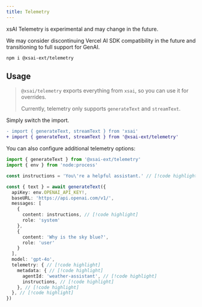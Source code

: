 ```yaml
---
title: Telemetry
---
```


<Callout type="warn">
  xsAI Telemetry is experimental and may change in the future.

  We may consider discontinuing Vercel AI SDK compatibility in the future and transitioning to full support for GenAI.
</Callout>


<PkgSizeBadge pkg="@xsai-ext/telemetry" />

```package-install
npm i @xsai-ext/telemetry
```

## Usage

> `@xsai/telemetry` exports everything from `xsai`, so you can use it for overrides.
>
> Currently, telemetry only supports `generateText` and `streamText`.

Simply switch the import.

```diff
- import { generateText, streamText } from 'xsai'
+ import { generateText, streamText } from '@xsai-ext/telemetry'
```

You can also configure additional telemetry options:

```ts twoslash
import { generateText } from '@xsai-ext/telemetry'
import { env } from 'node:process'

const instructions = 'You\'re a helpful assistant.' // [!code highlight]

const { text } = await generateText({
  apiKey: env.OPENAI_API_KEY!,
  baseURL: 'https://api.openai.com/v1/',
  messages: [
    {
      content: instructions, // [!code highlight]
      role: 'system'
    },
    {
      content: 'Why is the sky blue?',
      role: 'user'
    }
  ],
  model: 'gpt-4o',
  telemetry: { // [!code highlight]
    metadata: { // [!code highlight]
      agentId: 'weather-assistant', // [!code highlight]
      instructions, // [!code highlight]
    }, // [!code highlight]
  }, // [!code highlight]
})
```
